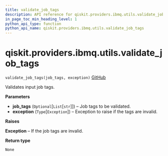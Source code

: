 ```yaml
---
title: validate_job_tags
description: API reference for qiskit.providers.ibmq.utils.validate_job_tags
in_page_toc_min_heading_level: 1
python_api_type: function
python_api_name: qiskit.providers.ibmq.utils.validate_job_tags
---
```


# qiskit.providers.ibmq.utils.validate\_job\_tags

<span id="qiskit.providers.ibmq.utils.validate_job_tags" />

`validate_job_tags(job_tags, exception)` [GitHub](https://github.com/qiskit/qiskit-ibmq-provider/tree/stable/0.18/qiskit/providers/ibmq/utils/utils.py "view source code")

Validates input job tags.

**Parameters**

*   **job\_tags** (`Optional`\[`List`\[`str`]]) – Job tags to be validated.
*   **exception** (`Type`\[`Exception`]) – Exception to raise if the tags are invalid.

**Raises**

**Exception** – If the job tags are invalid.

**Return type**

`None`

